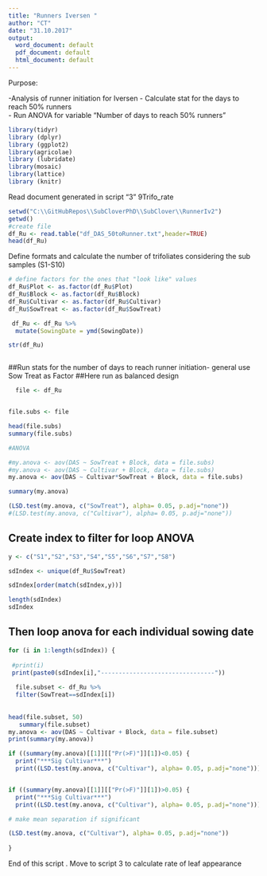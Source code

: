 ```yaml
---
title: "Runners Iversen "
author: "CT"
date: "31.10.2017"
output: 
  word_document: default
  pdf_document: default
  html_document: default
---
```


Purpose:

-Analysis of runner initiation for Iversen
- Calculate stat for the days to reach 50% runners  
- Run ANOVA for variable "Number of days to reach 50% runners  " 
 
```r
library(tidyr)
library (dplyr)
library (ggplot2)
library(agricolae)
library (lubridate)
library(mosaic)
library(lattice)
library (knitr)
```

Read document generated in script "3" 9Trifo_rate

```r
setwd("C:\\GitHubRepos\\SubCloverPhD\\SubClover\\RunnerIv2")
getwd()
#create file
df_Ru <- read.table("df_DAS_50toRunner.txt",header=TRUE)
head(df_Ru)


```
Define formats and calculate the number of trifoliates considering the sub samples (S1-S10)

```r


# define factors for the ones that "look like" values
df_Ru$Plot <- as.factor(df_Ru$Plot)
df_Ru$Block <- as.factor(df_Ru$Block)
df_Ru$Cultivar <- as.factor(df_Ru$Cultivar)
df_Ru$SowTreat <- as.factor(df_Ru$SowTreat)

 df_Ru <- df_Ru %>%
  mutate(SowingDate = ymd(SowingDate)) 

str(df_Ru)



```




##Run stats for the number of days to reach runner initiation- general use Sow Treat as Factor 
##Here run as balanced design 

```r
 
  file <- df_Ru


file.subs <- file 

head(file.subs)
summary(file.subs)

#ANOVA

#my.anova <- aov(DAS ~ SowTreat + Block, data = file.subs)
#my.anova <- aov(DAS ~ Cultivar + Block, data = file.subs)
my.anova <- aov(DAS ~ Cultivar*SowTreat + Block, data = file.subs)

summary(my.anova)

```


```r
(LSD.test(my.anova, c("SowTreat"), alpha= 0.05, p.adj="none"))
#(LSD.test(my.anova, c("Cultivar"), alpha= 0.05, p.adj="none"))

```



## Create index to filter for loop ANOVA

```r
y <- c("S1","S2","S3","S4","S5","S6","S7","S8")

sdIndex <- unique(df_Ru$SowTreat)

sdIndex[order(match(sdIndex,y))]

length(sdIndex)
sdIndex
```
## Then loop anova for each individual sowing date 
```r
for (i in 1:length(sdIndex)) {
  
 #print(i)
 print(paste0(sdIndex[i],"--------------------------------"))
  
  file.subset <- df_Ru %>%
  filter(SowTreat==sdIndex[i])
  
 
head(file.subset, 50)
   summary(file.subset)
my.anova <- aov(DAS ~ Cultivar + Block, data = file.subset)
print(summary(my.anova))

if ((summary(my.anova)[[1]][["Pr(>F)"]][1])<0.05) {
  print("***Sig Cultivar***") 
  print((LSD.test(my.anova, c("Cultivar"), alpha= 0.05, p.adj="none"))) } 


if ((summary(my.anova)[[1]][["Pr(>F)"]][1])>0.05) {
  print("***Sig Cultivar***") 
  print((LSD.test(my.anova, c("Cultivar"), alpha= 0.05, p.adj="none"))) } 

# make mean separation if significant

(LSD.test(my.anova, c("Cultivar"), alpha= 0.05, p.adj="none"))
  
}

```





End of this script . 
Move to script 3 to calculate rate of leaf appearance 
